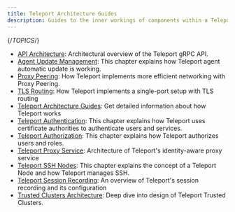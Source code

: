 ```yaml
---
title: Teleport Architecture Guides
description: Guides to the inner workings of components within a Teleport cluster.
---
```


{/*TOPICS*/}

- [API Architecture](architecture/architecture.mdx): Architectural overview of the Teleport gRPC API.
- [Agent Update Management](architecture/agent-update-management.mdx): This chapter explains how Teleport agent automatic update is working.
- [Proxy Peering](architecture/proxy-peering.mdx): How Teleport implements more efficient networking with Proxy Peering.
- [TLS Routing](architecture/tls-routing.mdx): How Teleport implements a single-port setup with TLS routing
- [Teleport Architecture Guides](architecture/introduction.mdx): Get detailed information about how Teleport works
- [Teleport Authentication](architecture/authentication.mdx): This chapter explains how Teleport uses certificate authorities to authenticate users and services.
- [Teleport Authorization](architecture/authorization.mdx): This chapter explains how Teleport authorizes users and roles.
- [Teleport Proxy Service](architecture/proxy.mdx): Architecture of Teleport's identity-aware proxy service
- [Teleport SSH Nodes](architecture/nodes.mdx): This chapter explains the concept of a Teleport Node and how Teleport manages SSH.
- [Teleport Session Recording](architecture/session-recording.mdx): An overview of Teleport's session recording and its configuration
- [Trusted Clusters Architecture](architecture/trustedclusters.mdx): Deep dive into design of Teleport Trusted Clusters.
